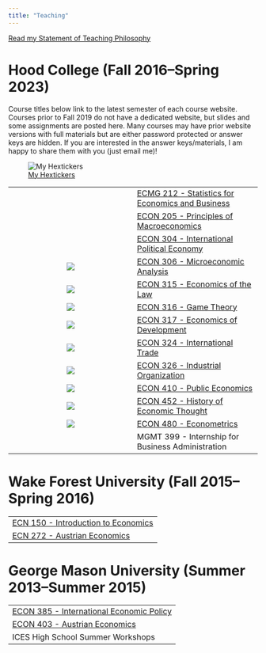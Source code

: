 ```yaml
---
title: "Teaching"
---
```


[<i class="fa-solid fa-file-pdf"></i> Read my Statement of Teaching Philosophy](teaching_philosophy.pdf)

# Hood College (Fall 2016--Spring 2023)

Course titles below link to the latest semester of each course website. Courses prior to Fall 2019 do not have a dedicated website, but slides and some assignments are posted here. Many courses may have prior website versions with full materials but are either password protected or answer keys are hidden. If you are interested in the answer keys/materials, I am happy to share them with you (just email me)!

![[<i class="fa-brands fa-github"></i> My Hextickers](https://github.com/ryansafner/hexstickers)](https://github.com/ryansafner/hexstickers/blob/master/README_files/figure-markdown_strict/unnamed-chunk-1-1.png?raw=true)

|    |     |
|:---:|:----|
|     | [ECMG 212 - Statistics for Economics and Business](courses/ecmg-212.html) |
|     | [ECON 205 - Principles of Macroeconomics](courses/econ-205.html) |
|     | [ECON 304 - International Political Economy](courses/econ-304.html) |
| ![](img/micro_hex.png) | [ECON 306 - Microeconomic Analysis](http://micros23.classes.ryansafner.com) |
| ![](img/law_hex.png) | [ECON 315 - Economics of the Law](http://lawS21.classes.ryansafner.com) |
| ![](img/game_hex.png) | [ECON 316 - Game Theory](http://gameF21.classes.ryansafner.com) |
| ![](img/dev_hex.png) | [ECON 317 - Economics of Development](https://devf21.classes.ryansafner.com) |
| ![](img/trade_hex.png) | [ECON 324 - International Trade](http://trades23.classes.ryansafner.com) |
| ![](img/io_hex.png) | [ECON 326 - Industrial Organization](https://ios23.classes.ryansafner.com) |
| ![](img/public_hex.png) | [ECON 410 - Public Economics](https://publics22.classes.ryansafner.com) |
| ![](img/thought_hex.png) | [ECON 452 - History of Economic Thought](http://thoughtF22.classes.ryansafner.com) |
| ![](img/metrics_hex.png) | [ECON 480 - Econometrics](http://metricsF22.classes.ryansafner.com) |
|    | MGMT 399 - Internship for Business Administration |

# Wake Forest University (Fall 2015--Spring 2016)

|     |
|:----|
| [ECN 150 - Introduction to Economics](https://www.dropbox.com/s/w03rizmeov387tb/ECN_150C_Syllabus_Safner.pdf?dl=0) |
| [ECN 272 - Austrian Economics](https://www.dropbox.com/s/f1ddw84rggv7zod/Austrian_Economics_Syllabus.pdf?dl=0) |

# George Mason University (Summer 2013--Summer 2015)

|     |
|:----|
| [ECON 385 - International Economic Policy](https://www.dropbox.com/scl/fi/qw6h3hlfc1d8xgrr9blvo/ECON385_S14_Syllabus_Safner.pdf?dl=0&rlkey=pefc8bv86lh1y84562hn94e9q) |
| [ECON 403 - Austrian Economics](https://www.dropbox.com/scl/fi/zwqrc1gikiqvk3c3ftxi6/Austrian_Economics_Syllabus.pdf?dl=0&rlkey=yvtoz2y9mh5l0k0bdd5ds45uj) |
| ICES High School Summer Workshops |
